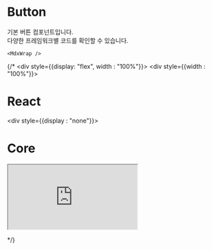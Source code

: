 



# Button
기본 버튼 컴포넌트입니다.<br />
다양한 프레임워크별 코드를 확인할 수 있습니다.

<div className="component-wrap">
    
    
    <MdxWrap />
</div>







{/* <div style={{display: "flex", width : "100%"}}>
    <div style={{width : "100%"}}>
        <h1>React</h1>
        <Source code={ButtonCode.default} />
    </div>
    <div style={{display : "none"}}>
        <h1>Core</h1>
        <iframe
            src="http://localhost:6006/iframe.html?viewMode=story&id=button--primary&globals="
        ></iframe>
        <Source code={ButtonCoreCodeHTML.default} />
    </div>
</div> */}